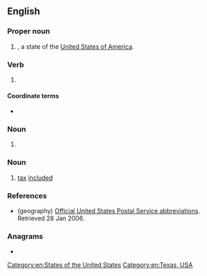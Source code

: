 {{also|tx|tx.}}
==English==
{{wikipedia}}

===Proper noun===
{{en-proper noun}}

# {{abbreviation of|en|Texas|nodot=1}}, a state of the [[United States of America]].

===Verb===
{{en-verb|~es|+|+}}

# {{lb|en|electronics}} {{abbreviation of|en|transmit}}

====Coordinate terms====
* {{sense|transmit}} {{l|en|RX}} {{gloss|[[receive]]}}

===Noun===
{{en-noun}}

# {{abbreviation of|en|transmitter}}

===Noun===
{{en-noun|?}}

# {{lb|en|Taiwan|of purchase prices}} [[tax]] [[included]] {{n-g|(found on receipts; also written as '⿱TX')}}

===References===
* (geography) [https://web.archive.org/web/20070225150423/http://www.usps.com/ncsc/lookups/abbreviations.html Official United States Postal Service abbreviations]. Retrieved 28 Jan 2006.

===Anagrams===
* {{anagrams|en|a=tx|XT|Xt}}

[[Category:en:States of the United States]]
[[Category:en:Texas, USA]]